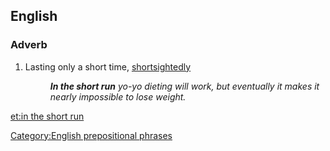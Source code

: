 ==English==

===Adverb===
{{en-adv|head=[[in]] the [[short]] [[run]]|-}}

# {{context|idiomatic|lang=en}} Lasting only a short time, [[shortsightedly]]
#: '''''In the short run''' yo-yo dieting will work, but eventually it makes it nearly impossible to lose weight.''

[[Category:English prepositional phrases]]

[[et:in the short run]]